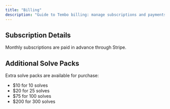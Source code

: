 ```yaml
---
title: "Billing"
description: "Guide to Tembo billing: manage subscriptions and payments through Stripe portal"
---
```


## Subscription Details

Monthly subscriptions are paid in advance through Stripe.

## Additional Solve Packs

Extra solve packs are available for purchase:
- $10 for 10 solves
- $20 for 25 solves
- $75 for 100 solves
- $200 for 300 solves
